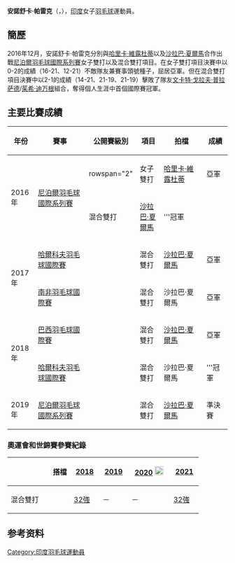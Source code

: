{{noteTA|G1=Badminton}}
{{Infobox 羽球選手
| playername              = 安諾舒卡·帕雷克<br/>{{lang|en|Anoushka Parikh}}
| image                   = 
| size                    = 
| caption                 = 
| birth_name              = 
| date_of_birth           = {{birth_date_and_age|1997|3|26}} 
| place_of_birth          = {{IND}}
| height                  = 
| weight                  = 
| event                   = 女子雙打、混合雙打
| country                 = {{IND}}
| years_active            = 
| handedness              = 
| coach                   = 
| highest_ranking         = 第190位（女雙-[[哈里卡·維露杜蒂|維露杜蒂]]）
| date_of_highest_ranking = 2017年1月12日 <ref name="ranking">[http://bwfcontent.tournamentsoftware.com/ranking/player.aspx?id=12667&player=349931 BWF World Ranking - Ranking of Anoushka PARIKH (72838)]{{en}}</ref>
| current_ranking         = 第190位（女雙-[[哈里卡·維露杜蒂|維露杜蒂]]）<br/>第235位（混雙-[[沙拉巴·夏爾馬|夏爾馬]]）
| date_of_current_ranking = 2017年1月12日<ref>[http://bwfcontent.tournamentsoftware.com/ranking/category.aspx?id=12667&category=475 BWF World Ranking - BWF世界排名榜 (1/12/2017) -  Women's Doubles]</ref><ref>[http://bwfcontent.tournamentsoftware.com/ranking/category.aspx?id=12667&category=476 BWF World Ranking - BWF世界排名榜 (1/12/2017) -  Mixed Doubles]</ref>
| played                  = 4勝－8負（女單）<br/>9勝–11負（女雙）<br/>12勝－9負（混雙）
| titles                  = 
| bwf_profile             = 4095159C-823F-461B-A9EB-1F388D48ED76
| bwf_id                  = 72838
| updated                 = 2017年1月12日
}}
{{MedalTableTop|width=286px}}
{{MedalSport | 女子[[羽毛球|羽毛球]]}}
{{MedalCountry | {{IND}}}}
{{MedalBottom}}
'''安諾舒卡·帕雷克'''（{{lang-en|Anoushka Parikh}}，{{bd|1997年|3月26日}}），[[印度|印度]]女子[[羽毛球|羽毛球]]運動員。

==簡歷==
2016年12月，安諾舒卡·帕雷克分別與[[哈里卡·維露杜蒂|哈里卡·維露杜蒂]]以及[[沙拉巴·夏爾馬|沙拉巴·夏爾馬]]合作出戰[[2016年尼泊爾羽毛球國際系列賽|尼泊爾羽毛球國際系列賽]]女子雙打以及混合雙打項目。在女子雙打項目決賽中以0-2的成績（16-21、12-21）不敵隊友兼賽事頭號種子，屈居亞軍。但在混合雙打項目決賽中以2-1的成績（14-21、21-19、21-19）擊敗了隊友[[文卡特·戈拉夫·普拉萨德|文卡特·戈拉夫·普拉萨德]]/[[茱希·迪万根|茱希·迪万根]]組合，奪得個人生涯中首個國際賽冠軍。

==主要比賽成績==
{| class=wikitable style="text-align:center; font-size:small;" 
!width="50"|年份
!width="180"|賽事
!width="80"|公開賽級別
!width="60"|項目
!width="130"|拍檔
!width="50"|成績
|-
!rowspan="2"|2016年
|rowspan="2"|[[2016年尼泊爾羽毛球國際系列賽|尼泊爾羽毛球國際系列賽]]
|rowspan="2" {{BWFIS}}
|女子雙打
|[[哈里卡·維露杜蒂|哈里卡·維露杜蒂]]
|bgcolor="silver"|亞軍
|-
|混合雙打
|[[沙拉巴·夏爾馬|沙拉巴·夏爾馬]]
|bgcolor="gold"|'''冠軍
|-
!rowspan="2"|2017年
|[[2017年哈爾科夫羽毛球國際賽|哈爾科夫羽毛球國際賽]]
|{{BWFIC}}
|混合雙打
|[[沙拉巴·夏爾馬|沙拉巴·夏爾馬]]
|bgcolor="silver"|亞軍
|-
|[[2017年南非羽毛球國際賽|南非羽毛球國際賽]]
|{{BWFIS}}
|混合雙打
|沙拉巴·夏爾馬
|bgcolor="silver"|亞軍
|-
!rowspan="2"|2018年
|[[2018年巴西羽毛球國際賽|巴西羽毛球國際賽]]
|{{BWFIC}}
|混合雙打
|[[沙拉巴·夏爾馬|沙拉巴·夏爾馬]]
|bgcolor="silver"|亞軍
|-
|[[2018年哈爾科夫羽毛球國際賽|哈爾科夫羽毛球國際賽]]
|{{BWFIC}}
|混合雙打
|沙拉巴·夏爾馬
|bgcolor="gold"|'''冠軍
|-
!rowspan="1"|2019年
|[[2019年尼泊爾羽毛球國際系列賽|尼泊爾羽毛球國際系列賽]]
|{{BWFIS}}
|混合雙打
|[[沙拉巴·夏爾馬|沙拉巴·夏爾馬]]
|bgcolor="#b8860b"|準決賽
|}
{{BWF賽事級別索引}}

===奧運會和世錦賽參賽紀錄===
{| class=wikitable style="text-align:center; font-size:small;" 
!
!搭檔
!width="50"|[[2018年世界羽毛球錦標賽|2018]]
!width="50"|[[2019年世界羽毛球錦標賽|2019]]
!width="80"|[[2020年夏季奧林匹克運動會羽毛球比賽|2020]] [[File:Olympic_rings_without_rims.svg|20px]]
!width="50"|[[2021年世界羽毛球錦標賽|2021]]
|-
!width="80"|混合雙打
|align="left"|{{nowrap|[[沙拉巴·夏爾馬|沙拉巴·夏爾馬]]}}
|[[2018年世界羽毛球錦標賽混合雙打項目|32強]]
|－
|－
|[[2021年世界羽毛球錦標賽混合雙打項目|32強]]
|}

== 参考资料  ==
{{reflist}}

{{DEFAULTSORT:Parikh, Anoushka}}
[[Category:印度羽毛球運動員|Category:印度羽毛球運動員]]